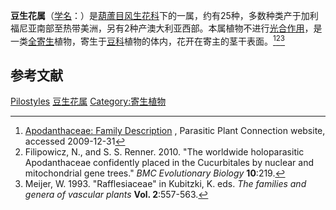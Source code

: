 {{Automatic taxobox
| taxon=Pilostyles
| authority = [[Guill.|Guill.]], 1834
| subdivision_ranks =
| subdivision =
}}

'''豆生花属'''（[[学名|学名]]：{{lang|la|''Pilostyles''}}）是[[葫蘆目|葫蘆目]][[风生花科|风生花科]]下的一属，约有25种，多数种类产于加利福尼亚南部至热带美洲，另有2种产澳大利亚西部。本属植物不进行[[光合作用|光合作用]]，是一类[[全寄生|全寄生]]植物，寄生于[[豆科|豆科]]植物的体内，花开在寄主的茎干表面。<ref>[http://www.parasiticplants.siu.edu/Apodanthaceae/description.html Apodanthaceae: Family Description] {{Wayback|url=http://www.parasiticplants.siu.edu/Apodanthaceae/description.html |date=20130201010948 }}, Parasitic Plant Connection website, accessed 2009-12-31</ref><ref name="Filipowicz and Renner, 2010">Filipowicz, N., and S. S. Renner. 2010. "The worldwide holoparasitic Apodanthaceae confidently placed in the Cucurbitales by nuclear and mitochondrial gene trees." ''BMC Evolutionary Biology'' '''10''':219.</ref><ref name="Meijer, 1993">Meijer, W. 1993. "Rafflesiaceae" in Kubitzki, K. eds. ''The families and genera of vascular plants'' '''Vol. 2''':557-563.</ref>

==参考文献==
{{reflist}}
{{Taxonbar|from=Q6075951}}

[[Category:离花科|Pilostyles]]
[[Category:豆生花属|]]
[[Category:寄生植物|Category:寄生植物]]